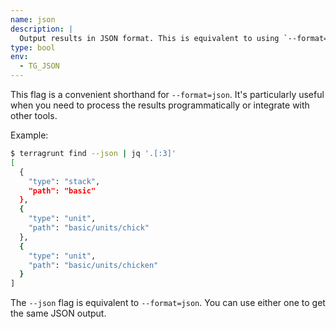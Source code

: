```yaml
---
name: json
description: |
  Output results in JSON format. This is equivalent to using `--format=json`.
type: bool
env:
  - TG_JSON
---
```


This flag is a convenient shorthand for `--format=json`. It's particularly useful when you need to process the results programmatically or integrate with other tools.

Example:

```bash
$ terragrunt find --json | jq '.[:3]'
[
  {
    "type": "stack",
    "path": "basic"
  },
  {
    "type": "unit",
    "path": "basic/units/chick"
  },
  {
    "type": "unit",
    "path": "basic/units/chicken"
  }
]
```

<Aside type="note" title="Equivalent Flags">

The `--json` flag is equivalent to `--format=json`. You can use either one to get the same JSON output.

</Aside>
